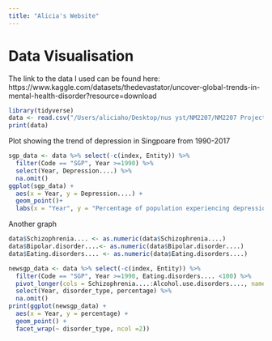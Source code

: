 ```yaml
---
title: "Alicia's Website"
---
```


# Data Visualisation

The link to the data I used can be found here: https://www.kaggle.com/datasets/thedevastator/uncover-global-trends-in-mental-health-disorder?resource=download

```r
library(tidyverse)
data <- read.csv("/Users/aliciaho/Desktop/nus yst/NM2207/NM2207 Project/Mental health Depression disorder Data.csv")
print(data)
```

Plot showing the trend of depression in Singpoare from 1990-2017

```r
sgp_data <- data %>% select(-c(index, Entity)) %>%
  filter(Code == "SGP", Year >=1990) %>%
  select(Year, Depression....) %>%
  na.omit()
ggplot(sgp_data) +
  aes(x = Year, y = Depression....) + 
  geom_point()+
  labs(x = "Year", y = "Percentage of population experiencing depression", title = "Trend of depression rates in Singapore from 1990-2017")
```

Another graph

```r
data$Schizophrenia.... <- as.numeric(data$Schizophrenia....)
data$Bipolar.disorder....<- as.numeric(data$Bipolar.disorder....)
data$Eating.disorders.... <- as.numeric(data$Eating.disorders....)
```

```r
newsgp_data <- data %>% select(-c(index, Entity)) %>%
  filter(Code == "SGP", Year >=1990, Eating.disorders.... <100) %>%
  pivot_longer(cols = Schizophrenia....:Alcohol.use.disorders...., names_to = "disorder_type", values_to = "percentage") %>%
  select(Year, disorder_type, percentage) %>%
  na.omit()
print(ggplot(newsgp_data) +
  aes(x = Year, y = percentage) +
  geom_point() +
  facet_wrap(~ disorder_type, ncol =2))
```
